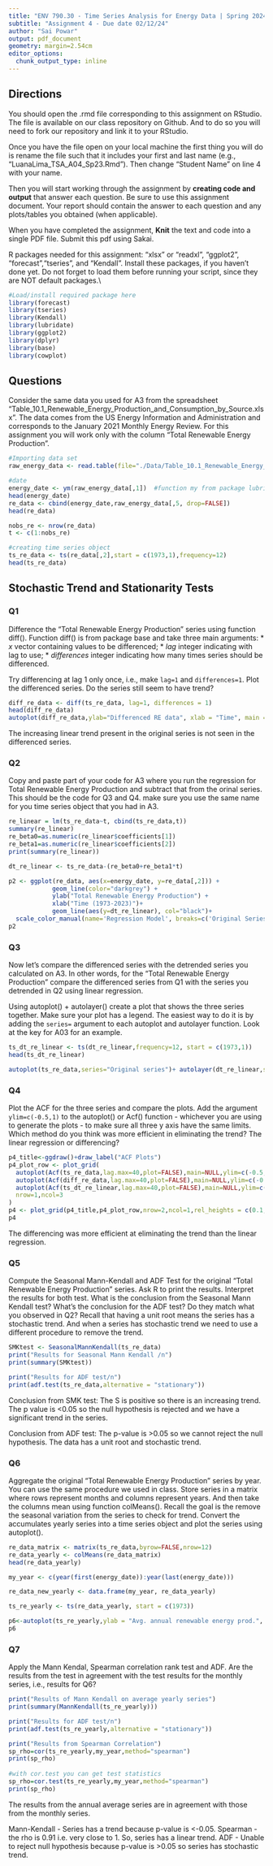 ```yaml
---
title: "ENV 790.30 - Time Series Analysis for Energy Data | Spring 2024"
subtitle: "Assignment 4 - Due date 02/12/24"
author: "Sai Powar"
output: pdf_document
geometry: margin=2.54cm
editor_options: 
  chunk_output_type: inline
---
```

  
## Directions
  
You should open the .rmd file corresponding to this assignment on RStudio. The file is available on our class repository on Github. And to do so you will need to fork our repository and link it to your RStudio.  

Once you have the file open on your local machine the first thing you will do is rename the file such that it includes your first and last name (e.g., "LuanaLima_TSA_A04_Sp23.Rmd"). Then change "Student Name" on line 4 with your name. 

Then you will start working through the assignment by  **creating code and output** that answer each question. Be sure to use this assignment document. Your report should contain the answer to each question and any plots/tables you obtained (when applicable).

When you have completed the assignment, **Knit** the text and code into a single PDF file. Submit this pdf using Sakai. 

R packages needed for this assignment: "xlsx" or "readxl", "ggplot2", "forecast","tseries", and "Kendall". Install these packages, if you haven't done yet. Do not forget to load them before running your script, since they are NOT default packages.\\

```r
#Load/install required package here
library(forecast)
library(tseries)
library(Kendall)
library(lubridate)
library(ggplot2)
library(dplyr)
library(base)
library(cowplot)
```

## Questions 

Consider the same data you used for A3 from the spreadsheet "Table_10.1_Renewable_Energy_Production_and_Consumption_by_Source.xlsx". The data comes from the US Energy Information and Administration and corresponds to the January 2021 Monthly Energy Review. For this assignment you will work only with the column "Total Renewable Energy Production". 

```r
#Importing data set
raw_energy_data <- read.table(file="./Data/Table_10.1_Renewable_Energy_Production_and_Consumption_by_Source.csv", header=TRUE,dec = ".",sep=",",stringsAsFactors = TRUE)

#date
energy_date <- ym(raw_energy_data[,1])  #function my from package lubridate
head(energy_date)
re_data <- cbind(energy_date,raw_energy_data[,5, drop=FALSE])
head(re_data)

nobs_re <- nrow(re_data)
t <- c(1:nobs_re)

#creating time series object
ts_re_data <- ts(re_data[,2],start = c(1973,1),frequency=12)
head(ts_re_data)

```

## Stochastic Trend and Stationarity Tests

### Q1
Difference the "Total Renewable Energy Production" series using function diff(). Function diff() is from package base and take three main arguments:
* *x* vector containing values to be differenced;
* *lag* integer indicating with lag to use;
* *differences* integer indicating how many times series should be differenced.

Try differencing at lag 1 only once, i.e., make `lag=1` and `differences=1`. Plot the differenced series. Do the series still seem to have trend?

```r
diff_re_data <- diff(ts_re_data, lag=1, differences = 1)
head(diff_re_data)
autoplot(diff_re_data,ylab="Differenced RE data", xlab = "Time", main = "Total Renewable Energy Production - Differenced Series")
```
The increasing linear trend present in the original series is not seen in the differenced series. 


### Q2
Copy and paste part of your code for A3 where you run the regression for Total Renewable Energy Production and subtract that from the orinal series. This should be the code for Q3 and Q4. make sure you use the same name for you time series object that you had in A3.

```r

re_linear = lm(ts_re_data~t, cbind(ts_re_data,t))  
summary(re_linear)
re_beta0=as.numeric(re_linear$coefficients[1])  
re_beta1=as.numeric(re_linear$coefficients[2])
print(summary(re_linear))

dt_re_linear <- ts_re_data-(re_beta0+re_beta1*t)

p2 <- ggplot(re_data, aes(x=energy_date, y=re_data[,2])) +
            geom_line(color="darkgrey") +
            ylab("Total Renewable Energy Production") +
            xlab("Time (1973-2023)")+
            geom_line(aes(y=dt_re_linear), col="black")+
  scale_color_manual(name='Regression Model', breaks=c('Original Series', 'Detrended Series'), values=c('Original Series'='darkgrey', 'Detrended Series'='black'))
p2

```

### Q3
Now let's compare the differenced series with the detrended series you calculated on A3. In other words, for the "Total Renewable Energy Production" compare the differenced series from Q1 with the series you detrended in Q2 using linear regression. 

Using autoplot() + autolayer() create a plot that shows the three series together. Make sure your plot has a legend. The easiest way to do it is by adding the `series=` argument to each autoplot and autolayer function. Look at the key for A03 for an example. 

```r
ts_dt_re_linear <- ts(dt_re_linear,frequency=12, start = c(1973,1))
head(ts_dt_re_linear)

autoplot(ts_re_data,series="Original series")+ autolayer(dt_re_linear,series="Detrended series")+autolayer(diff_re_data,series="Differenced series")+ylab("")+ggtitle("Renewable Energy Production Series")

```

### Q4
Plot the ACF for the three series and compare the plots. Add the argument `ylim=c(-0.5,1)` to the autoplot() or Acf() function - whichever you are using to generate the plots - to make sure all three y axis have the same limits. Which method do you think was more efficient in eliminating the trend? The linear regression or differencing?

```r
p4_title<-ggdraw()+draw_label("ACF Plots")
p4_plot_row <- plot_grid(
  autoplot(Acf(ts_re_data,lag.max=40,plot=FALSE),main=NULL,ylim=c(-0.5,1),ylab = "Original Series"),
  autoplot(Acf(diff_re_data,lag.max=40,plot=FALSE),main=NULL,ylim=c(-0.5,1),ylab = "Differenced Series"),
  autoplot(Acf(ts_dt_re_linear,lag.max=40,plot=FALSE),main=NULL,ylim=c(-0.5,1),ylab = "Detrended Series"),
  nrow=1,ncol=3
)
p4 <- plot_grid(p4_title,p4_plot_row,nrow=2,ncol=1,rel_heights = c(0.1,1))
p4
```

The differencing was more efficient at eliminating the trend than the linear regression. 


### Q5
Compute the Seasonal Mann-Kendall and ADF Test for the original "Total Renewable Energy Production" series. Ask R to print the results. Interpret the results for both test. What is the conclusion from the Seasonal Mann Kendall test? What's the conclusion for the ADF test? Do they match what you observed in Q2? Recall that having a unit root means the series has a stochastic trend. And when a series has stochastic trend we need to use a different procedure to remove the trend.

```r
SMKtest <- SeasonalMannKendall(ts_re_data)
print("Results for Seasonal Mann Kendall /n")
print(summary(SMKtest))

print("Results for ADF test/n")
print(adf.test(ts_re_data,alternative = "stationary"))

```
Conclusion from SMK test: The S is positive so there is an increasing trend. The p value is <0.05 so the null hypothesis is rejected and we have a significant trend in the series. 

Conclusion from ADF test: The p-value is >0.05 so we cannot reject the null hypothesis. The data has a unit root and stochastic trend. 

### Q6
Aggregate the original "Total Renewable Energy Production" series by year. You can use the same procedure we used in class. Store series in a matrix where rows represent months and columns represent years. And then take the columns mean using function colMeans(). Recall the goal is the remove the seasonal variation from the series to check for trend. Convert the accumulates yearly series into a time series object and plot the series using autoplot().

```r

re_data_matrix <- matrix(ts_re_data,byrow=FALSE,nrow=12)
re_data_yearly <- colMeans(re_data_matrix)
head(re_data_yearly)

my_year <- c(year(first(energy_date)):year(last(energy_date)))

re_data_new_yearly <- data.frame(my_year, re_data_yearly)

ts_re_yearly <- ts(re_data_yearly, start = c(1973))

p6<-autoplot(ts_re_yearly,ylab = "Avg. annual renewable energy prod.", xlab = "Time")
p6


```

### Q7
Apply the Mann Kendal, Spearman correlation rank test and ADF. Are the results from the test in agreement with the test results for the monthly series, i.e., results for Q6?

```r
print("Results of Mann Kendall on average yearly series")
print(summary(MannKendall(ts_re_yearly)))

print("Results for ADF test/n")
print(adf.test(ts_re_yearly,alternative = "stationary"))

print("Results from Spearman Correlation")
sp_rho=cor(ts_re_yearly,my_year,method="spearman")
print(sp_rho)
 
#with cor.test you can get test statistics
sp_rho=cor.test(ts_re_yearly,my_year,method="spearman")
print(sp_rho)
```

The results from the annual average series are in agreement with those from the monthly series. 

Mann-Kendall - Series has a trend because p-value is <-0.05.
Spearman - the rho is 0.91 i.e. very close to 1. So, series has a linear trend. 
ADF - Unable to reject null hypothesis because p-value is >0.05 so series has stochastic trend. 
